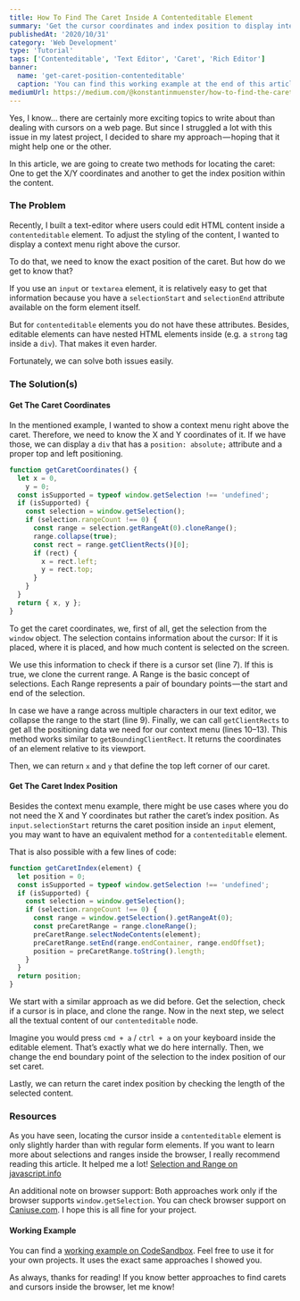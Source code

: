 ```yaml
---
title: How To Find The Caret Inside A Contenteditable Element
summary: 'Get the cursor coordinates and index position to display interactive UI elements!'
publishedAt: '2020/10/31'
category: 'Web Development'
type: 'Tutorial'
tags: ['Contenteditable', 'Text Editor', 'Caret', 'Rich Editor']
banner:
  name: 'get-caret-position-contenteditable'
  caption: 'You can find this working example at the end of this article.'
mediumUrl: https://medium.com/@konstantinmuenster/how-to-find-the-caret-inside-a-contenteditable-element-955a5ad9bf81
---
```



Yes, I know… there are certainly more exciting topics to write about than dealing with cursors on a web page. But since I struggled a lot with this issue in my latest project, I decided to share my approach — hoping that it might help one or the other.

In this article, we are going to create two methods for locating the caret: One to get the X/Y coordinates and another to get the index position within the content.

### The Problem

Recently, I built a text-editor where users could edit HTML content inside a `contenteditable` element. To adjust the styling of the content, I wanted to display a context menu right above the cursor.

To do that, we need to know the exact position of the caret. But how do we get to know that?

If you use an `input` or `textarea` element, it is relatively easy to get that information because you have a `selectionStart` and `selectionEnd` attribute available on the form element itself.

But for `contenteditable` elements you do not have these attributes. Besides, editable elements can have nested HTML elements inside (e.g. a `strong` tag inside a `div`). That makes it even harder.

Fortunately, we can solve both issues easily.

### The Solution(s)

#### Get The Caret Coordinates

In the mentioned example, I wanted to show a context menu right above the caret. Therefore, we need to know the X and Y coordinates of it. If we have those, we can display a `div` that has a `position: absolute;` attribute and a proper top and left positioning.

```js
function getCaretCoordinates() {
  let x = 0,
    y = 0;
  const isSupported = typeof window.getSelection !== 'undefined';
  if (isSupported) {
    const selection = window.getSelection();
    if (selection.rangeCount !== 0) {
      const range = selection.getRangeAt(0).cloneRange();
      range.collapse(true);
      const rect = range.getClientRects()[0];
      if (rect) {
        x = rect.left;
        y = rect.top;
      }
    }
  }
  return { x, y };
}
```

To get the caret coordinates, we, first of all, get the selection from the `window` object. The selection contains information about the cursor: If it is placed, where it is placed, and how much content is selected on the screen.

We use this information to check if there is a cursor set (line 7). If this is true, we clone the current range. A Range is the basic concept of selections. Each Range represents a pair of boundary points — the start and end of the selection.

In case we have a range across multiple characters in our text editor, we collapse the range to the start (line 9). Finally, we can call `getClientRects` to get all the positioning data we need for our context menu (lines 10–13). This method works similar to `getBoundingClientRect`. It returns the coordinates of an element relative to its viewport.

Then, we can return `x` and `y` that define the top left corner of our caret.

#### Get The Caret Index Position

Besides the context menu example, there might be use cases where you do not need the X and Y coordinates but rather the caret’s index position. As `input.selectionStart` returns the caret position inside an `input` element, you may want to have an equivalent method for a `contenteditable` element.

That is also possible with a few lines of code:

```js
function getCaretIndex(element) {
  let position = 0;
  const isSupported = typeof window.getSelection !== 'undefined';
  if (isSupported) {
    const selection = window.getSelection();
    if (selection.rangeCount !== 0) {
      const range = window.getSelection().getRangeAt(0);
      const preCaretRange = range.cloneRange();
      preCaretRange.selectNodeContents(element);
      preCaretRange.setEnd(range.endContainer, range.endOffset);
      position = preCaretRange.toString().length;
    }
  }
  return position;
}
```

We start with a similar approach as we did before. Get the selection, check if a cursor is in place, and clone the range. Now in the next step, we select all the textual content of our `contenteditable` node.

Imagine you would press `cmd + a` / `ctrl + a` on your keyboard inside the editable element. That’s exactly what we do here internally. Then, we change the end boundary point of the selection to the index position of our set caret.

Lastly, we can return the caret index position by checking the length of the selected content.

### Resources

As you have seen, locating the cursor inside a `contenteditable` element is only slightly harder than with regular form elements. If you want to learn more about selections and ranges inside the browser, I really recommend reading this article. It helped me a lot! [Selection and Range on javascript.info](https://javascript.info/selection-range)

An additional note on browser support: Both approaches work only if the browser supports `window.getSelection`. You can check browser support on [Caniuse.com](https://caniuse.com/?search=window.getselection). I hope this is all fine for your project.

#### Working Example

You can find a [working example on CodeSandbox](https://codesandbox.io/s/caret-coordinates-index-contenteditable-9tq3o). Feel free to use it for your own projects. It uses the exact same approaches I showed you.

As always, thanks for reading! If you know better approaches to find carets and cursors inside the browser, let me know!

